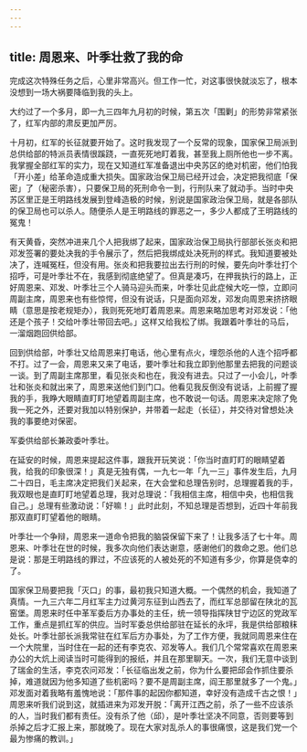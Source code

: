 ```yaml
---
---
---
```

title: 周恩来、叶季壮救了我的命
---




完成这次特殊任务之后，心里非常高兴。但工作一忙，对这事很快就淡忘了，根本没想到一场大祸要降临到我的头上。

大约过了一个多月，即一九三四年九月初的时候，第五次「围剿」的形势非常紧张了，红军内部的肃反更加严厉。

十月初，红军的长征就要开始了。这时我发现了一个反常的现象，国家保卫局派到总供给部的特派员表情很蹊跷，一直死死地盯着我，甚至我上厕所他也一步不离。我掌握全部红军的实力，现在又知道红军准备退出中央苏区的绝对机密，他们怕我「开小差」给革命造成重大损失。国家政治保卫局已经开过会，决定把我彻底「保密」了（秘密杀害），只要保卫局的死刑命令一到，行刑队来了就动手。当时中央苏区里正是王明路线发展到登峰造极的时候，别说是国家政治保卫局，就是各部队的保卫局也可以杀人。随便杀人是王明路线的罪恶之一，多少人都成了王明路线的冤鬼！

有天黄昏，突然冲进来几个人把我绑了起来，国家政治保卫局执行部部长张炎和把邓发签署的要处决我的手令展示了，然后把我绑成处决死刑的样式。我知道要被处决了，连喊冤枉，但没有用。张炎和把我要拉出去行刑的时候，要先向叶季壮打个招呼，可是叶季壮不在，我感到彻底绝望了。但真是凑巧，在押我执行的路上，正好周恩来、邓发、叶季壮三个人骑马迎头而来，叶季壮见此症候大吃一惊，立即问周副主席，周恩来也有些惊愕，但没有说话，只是面向邓发，邓发向周恩来挤挤眼睛（意思是按老规矩办），我则死死地盯着周恩来。周恩来略加思考对邓发说：「他还是个孩子！交给叶季壮带回去吧。」这样又给我松了绑。我跟着叶季壮的马后，一溜烟跑回供给部。

回到供给部，叶季壮又给周恩来打电话，他心里有点火，埋怨杀他的人连个招呼都不打。过了一会，周恩来又来了电话，要叶季壮和我立即到他那里去把我的问题谈一谈。到了周副主席那里，看见张炎和也在，我没有进去。只过了一小会儿，叶季壮和张炎和就出来了，周恩来送他们到门口。他看见我反倒没有说话，上前握了握我的手，我睁大眼睛直盯盯地望着周副主席，也不敢说一句话。周恩来决定除了免我一死之外，还要对我加以特别保护，并带着一起走（长征），并交待对曾想处决我的事要绝对保密。



军委供给部长兼政委叶季壮。

在延安的时候，周恩来提起这件事，跟我开玩笑说：「你当时直盯盯的眼睛望着我，给我的印象很深！」真是无独有偶，一九七一年「九一三」事件发生后，九月二十四日，毛主席决定把我们关起来，在大会堂和总理告别时，总理握着我的手，我双眼也是直盯盯地望着总理，我对总理说：「我相信主席，相信中央，也相信我自己。」总理有些激动说：「好嘛！」此时此刻，不知总理是否想到，近四十年前我那双直盯盯望着他的眼睛。

叶季壮一个争辩，周恩来一道命令把我的脑袋保留下来了！让我多活了七十年。周恩来、叶季壮在世的时候，我多次向他们表达谢意，感谢他们的救命之恩。他们总是说：那是王明路线的罪过，不应该死的人被处死的不知道有多少，你算是侥幸的了。

国家保卫局要把我「灭口」的事，最初我只知道大概。一个偶然的机会，我知道了真情。一九三六年二月红军主力过黄河东征到山西去了，而红军总部留在陕北的瓦窑堡。周恩来时任中革军委后方办事处的主任，统一领导指挥陕甘宁边区的党政军工作，重点是抓红军的供应。当时军委总供给部驻在延长的永坪，我是供给部粮秣处长。叶季壮部长派我常驻在红军后方办事处，为了工作方便，我就同周恩来住在一个大院里，当时住在一起的还有李克农、邓发等人。我们几个常常喜欢在周恩来办公的大炕上阅读当时可能得到的报纸，并且在那里聊天。一次，我们无意中谈到了瑞金的生活，李克农问邓发：「长征临出发之前，你为什么要把邱会作抓住要杀掉，难道就因为他多知道了些机密吗？要不是周副主席，阎王那里就多了一个鬼。」邓发面对着我略有羞愧地说：「那件事的起因你都知道，幸好没有造成千古之恨！」周恩来听我们说到这，就插进来为邓发开脱：「离开江西之前，杀了一些不应该杀的人，当时我们都有责任。没有杀了他（邱），是叶季壮坚决不同意，否则要等到杀掉之后才汇报上来，那就晚了。现在大家对乱杀人的事很痛恨，这是我们党一个最为惨痛的教训。」
